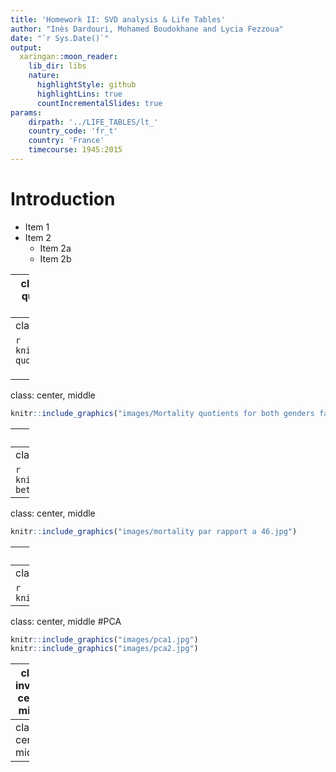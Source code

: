 ---
title: 'Homework II: SVD analysis & Life Tables'
author: "Inès Dardouri, Mohamed Boudokhane and Lycia Fezzoua"
date: "`r Sys.Date()`"
output: 
  xaringan::moon_reader:
    lib_dir: libs
    nature:
      highlightStyle: github
      highlightLins: true
      countIncrementalSlides: true
params:
    dirpath: '../LIFE_TABLES/lt_'
    country_code: 'fr_t'
    country: 'France'
    timecourse: 1945:2015
---

# Introduction


* Item 1
* Item 2
    + Item 2a
    + Item 2b

---
class: inverse, center, middle
# Mortality quotients for both genders as a function of Age since after WWII


---
class: center, middle

```{r echo=FALSE}
knitr::include_graphics("images/mortality quoteints after wwii by country.jpg")
```

<!-- -- -->

<!-- <br> -->
<!-- <br> -->

<!-- This will appear on click but a bit farther away -->

---
class: center, middle

```{r echo=FALSE}
knitr::include_graphics("images/Mortality quotients for both genders facetted.jpg")
```
---
class: inverse, center, middle

#Ration between central death rates in European countries and central death rates in the USA in 1948

---
class: center, middle

```{r echo=FALSE}
knitr::include_graphics("images/Ration between Europe and usa.jpg")
```

---
class: center, middle

```{r echo=FALSE}
knitr::include_graphics("images/mortality par rapport a 46.jpg")

```

---
class: inverse, center, middle

#PCA 

---
class: center, middle

```{r echo=FALSE}
knitr::include_graphics("images/pca3.jpg")
```

---
class: center, middle
#PCA 

```{r out.width="450px", fig.height=5,echo=FALSE}
knitr::include_graphics("images/pca1.jpg")
knitr::include_graphics("images/pca2.jpg")

```
---
class: inverse, center, middle

#Lee-Carter model

---
class: center, middle

---



